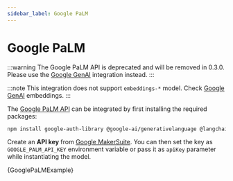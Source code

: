 ```yaml
---
sidebar_label: Google PaLM
---
```



# Google PaLM

:::warning
The Google PaLM API is deprecated and will be removed in 0.3.0. Please use the [Google GenAI](/docs/integrations/text_embedding/google_generativeai) integration instead.
:::

:::note
This integration does not support `embeddings-*` model. Check [Google GenAI](/docs/integrations/text_embedding/google_generativeai) embeddings.
:::

The [Google PaLM API](https://developers.generativeai.google/products/palm) can be integrated by first
installing the required packages:


<IntegrationInstallTooltip></IntegrationInstallTooltip>

```bash npm2yarn
npm install google-auth-library @google-ai/generativelanguage @langchain/community
```

Create an **API key** from [Google MakerSuite](https://makersuite.google.com/app/apikey). You can then set
the key as `GOOGLE_PALM_API_KEY` environment variable or pass it as `apiKey` parameter while instantiating
the model.


<CodeBlock language="typescript">{GooglePaLMExample}</CodeBlock>
